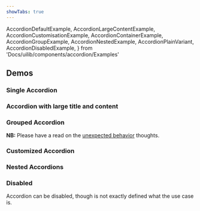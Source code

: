 ```yaml
---
showTabs: true
---
```


  AccordionDefaultExample,
  AccordionLargeContentExample,
  AccordionCustomisationExample,
  AccordionContainerExample,
  AccordionGroupExample,
  AccordionNestedExample,
  AccordionPlainVariant,
  AccordionDisabledExample,
} from 'Docs/uilib/components/accordion/Examples'

## Demos

### Single Accordion

<AccordionDefaultExample />

### Accordion with large title and content

<AccordionLargeContentExample />

### Grouped Accordion

**NB:** Please have a read on the [unexpected behavior](/uilib/components/accordion#unexpected-behavior) thoughts.

<AccordionGroupExample />

### Customized Accordion

<AccordionCustomisationExample />

### Nested Accordions

<AccordionNestedExample />

<VisibleWhenVisualTest>
  <AccordionPlainVariant />
</VisibleWhenVisualTest>

### Disabled

Accordion can be disabled, though is not exactly defined what the use case is.

<AccordionDisabledExample />
